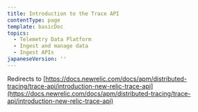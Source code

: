 ```yaml
---
title: Introduction to the Trace API
contentType: page
template: basicDoc
topics:
  - Telemetry Data Platform
  - Ingest and manage data
  - Ingest APIs
japaneseVersion: ''
---
```


Redirects to [https://docs.newrelic.com/docs/apm/distributed-tracing/trace-api/introduction-new-relic-trace-api](https://docs.newrelic.com/docs/apm/distributed-tracing/trace-api/introduction-new-relic-trace-api)
